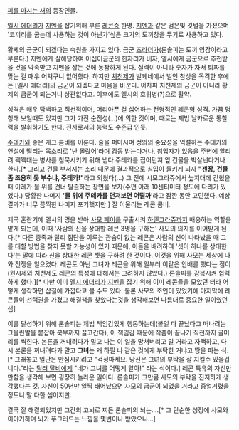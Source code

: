 [[피를 마시는 새]]의 등장인물.

[[엘시 에더리]]가 [[지멘]]을 잡기위해 부른 [[레콘]]중 한명. [[지멘]]과 같은 검은빛 깃털을 가졌으며 '코끼리를 굽는데 사용하는 것이 아닌가'싶은 크기의 도끼창을 무기로 사용하고 있다. 

황제의 금군이 되겠다는 숙원을 가지고 있다.
금군 [[즈라더]]가(론솔피는 도끼 영감이라고 부른다.) 지멘에게 살해당하여 이십이금군의 한자리가 비자, 엘시에게 금군으로 추천받을 것을 약속받고 지멘을 잡는 것에 동참하게 된다. 실력이 아니라 숫자가 차서 퇴짜를 맞는 걸 매우 어처구니 없어했다. 하지만 [[치천제]]가 발케네에서 벌인 참상을 목격한 후에는 [엘시 에더리]의 금군이 되겠다고 마음을 바꾼다. 어차피 치천제의 금군이 아니라 황제의 금군이 되는거니 상관없다고. 이후에도 엘시의 호위병(?)으로 활약.

성격은 매우 담백하고 직선적이며, 머리아픈 걸 싫어하는 전형적인 레콘형 성격. 가끔 멍청해 보일때도 있지만 그가 가진 순진성(…)에 의한 것이며, 때로는 제법 날카로운 통찰력을 발휘하기도 한다. 전사로서의 능력도 수준급 인듯.

[[주테카]]와 좋은 개그 콤비를 이룬다. 술을 퍼마시며 정의의 중요성을 역설하는 주테카의 연설에 떨리는 목소리로 '난 몰랐어'라며 감동 받는다거나, 침입자가 있음을 주변에 알리려 꽥꽥대는 병사를 침묵시키기 위해 냅다 주테카를 집어던져 옆 건물을 박살낸다거나 한다.[* 그리고 건물 부서지는 소리 때문에 결과적으로 침입이 들키게 되자 '''"젠장, 건물 좀 조용히 못 부수냐, 주테카!"'''라고 외쳤다(...) 그 전에 시모그라쥬에서 늪지대에 갇혔을 때 이레가 물 위를 건너 탈출하는 장면을 보자(수면 아래 10센티미터 정도에 다리가 있었다.) 당황한 나머지 ''''물 위에 주테카를 던져보면 어떨까''''라고 잠깐 동안 고민했다. 예상 결과가 너무 끔찍한 나머지 포기했지만.] 잘 어울리는 레콘 콤비.

제국 혼란기에 엘시의 명을 받아 [[사모 페이]]를 구출시켜 [[하텐그라쥬]]까지 배웅하는 역할을 맡게 되는데, 이때 '사람의 신을 상대할 레콘 3명을 구하는' 사모의 의지를 이어받게 된다.[* 다른 종족과 달리 집단을 이루는 관습이 없는 레콘은 사람의 신이 나타났을 때 그를 대할 방법을 찾지 못할 가능성이 있기 때문에, 이들을 배려하여 '셋이 하나를 상대한다'는 말에 따라 신을 상대한 레콘 셋을 구하려 한 것이다. 이것을 위해 사모는 세상에 나와 전쟁을 일으켰다. 레콘도 아닌 그녀가 레콘을 위해 일부러 이같은 안배를 했다는 점이(원시제와 치천제도 레콘의 특성에 대해서는 고려하지 않았다.) 론솔피를 감복시켜 협력하게 했다.][* 다만 이미 [[엘시 에더리]]가 [[지멘]]을 잡기 위해 이미 레콘들을 모았던 터라 어떻게 생각하면 삽질에 가깝다고 볼 수도 있다. 물론 사모의 조언이 있었기에 마지막에 레콘들이 선택권을 가졌고 해결책을 찾았다는것을 생각해보면 나름대로 중요한 일이였던 샘]

이를 달성하기 위해 론솔피는 제법 책임감있게 행동하는데(볼일 다 끝났다고 떠나려는 그을린발을 붙잡아 북부까지 끌고간다), 이 책임감 때문에 작품이 끝나기 직전까지 골머리를 썩힌다. 본론을 꺼내려다가 말고 나는 이 일을 망쳐버리고 말 거라고 자책하고, 다시 본론을 꺼내려다가 말고 '''그녀'''는 왜 하필 나 같은 것에게 부탁한 거냐고 땅을 파는 식.[* 그래놓고 일단은 안심시키려고 "걱정마세요. 당신은 그녀의 부탁을 잘 지킬수 있을겁니다."라는 [[틸러 달비]]에게 "네가 그녀를 어떻게 알아!" 라는 식이다.] 레콘 특유의 자신만만함을 생각해 보면 굉장히 놀라운 일이다. 론솔피가 그만큼 사모의 부탁을 진지하게 생각했다는 것. 자신이 50년만 일찍 태어났으면 사모의 금군이 되었을 거라고 중얼거렸을 정도니 말 다한 셈이지만.

결국 잘 해결되었지만 그간의 고뇌로 찌든 론솔피의 뇌는….[* 그 단순한 성정에 사모와 이야기하며 뇌가 쭈그러드는 느낌을 몇번이나 받았으니...]
